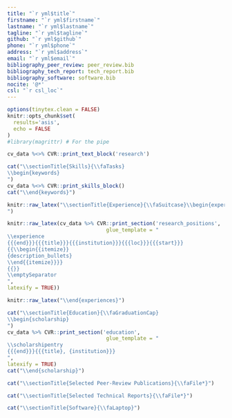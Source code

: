 ```yaml
---
title: "`r yml$title`"
firstname: "`r yml$firstname`"
lastname: "`r yml$lastname`"
tagline: "`r yml$tagline`"
github: "`r yml$github`"
phone: "`r yml$phone`"
address: "`r yml$address`"
email: "`r yml$email`"
bibliography_peer_review: peer_review.bib
bibliography_tech_report: tech_report.bib
bibliography_software: software.bib
nocite: '@*'
csl: "`r csl_loc`"
---
```

```r
options(tinytex.clean = FALSE)
knitr::opts_chunk$set(
  results='asis', 
  echo = FALSE
)
#library(magrittr) # For the pipe
```


```r
cv_data %<>% CVR::print_text_block('research')
```




```r

cat("\\sectionTitle{Skills}{\\faTasks}
\\begin{keywords}
")
cv_data %<>% CVR::print_skills_block()
cat("\\end{keywords}")
```



```r

knitr::raw_latex("\\sectionTitle{Experience}{\\faSuitcase}\\begin{experiences}
")
```

```r
knitr::raw_latex(cv_data %>% CVR::print_section('research_positions',
                                glue_template = " 
\\experience
{{{end}}}{{{title}}}{{{institution}}}{{{loc}}}{{{start}}}
{{\\begin{{itemize}}
{description_bullets} 
\\end{{itemize}}}}
{{}}
\\emptySeparator
",
latexify = TRUE))
```

```r
knitr::raw_latex("\\end{experiences}")
```



```r

cat("\\sectionTitle{Education}{\\faGraduationCap}
\\begin{scholarship}
")
cv_data %>% CVR::print_section('education',
                                glue_template = "
\\scholarshipentry
{{{end}}}{{{title}, {institution}}}
",
latexify = TRUE)
cat("\\end{scholarship}")
```

```r
cat("\\sectionTitle{Selected Peer-Review Publications}{\\faFile*}")
```
::: {#refs_peer_review}
:::

```r
cat("\\sectionTitle{Selected Technical Reports}{\\faFile*}")
```
::: {#refs_tech_report}
:::

```r
cat("\\sectionTitle{Software}{\\faLaptop}")
```
::: {#refs_software}
:::
